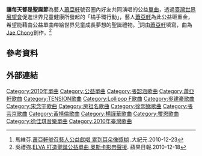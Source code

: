 {{Infobox Single 
| Name = 讓每天都是聖誕節
| Cover = 
| Artist = [[張韶涵|張韶涵]]、[[徐佳琪|徐佳琪]]、[[蕭亞軒|蕭亞軒]]、[[TENSION|Tension]]、[[Lollipop_F|Lollipop F]]、[[吳建豪|吳建豪]]、[[宋念宇|宋念宇]]、[[房祖名|房祖名]]、[[徐熙娣|徐熙娣]]、[[張芸京|張芸京]]、[[黃靖倫|黃靖倫]]、[[楊謹華|楊謹華]]、[[璽恩|璽恩]]。
| Released = 2010年<ref>{{youtube|5pTRrFbuIj4|MV讓每天都是聖誕節～ 2010公益聖誕單曲}}.Joego Tung .2010-12-17</ref>
| Recorded = 
| Genre = [[國語流行|國語流行]]
| Length = 4分00秒
| Label = 
| Producer = 
| Misc =
}}

'''讓每天都是聖誕節'''為藝人[[蕭亞軒|蕭亞軒]]號召圈內好友共同演唱的公益[[單曲|單曲]]，透過[[臺灣世界展望會|臺灣世界展望會]]促進世界兒童健康所發起的「橘手環行動」，藝人[[蕭亞軒|蕭亞軒]]為此公益砸重金，希望能藉由公益單曲帶給世界兒童成長夢想的聖誕禮物。<ref>馬維芬.[http://www.epochtimes.com/b5/10/12/24/n3122565.htm 蕭亞軒號召藝人公益獻唱 累到耳朵像漿糊] {{Wayback|url=http://www.epochtimes.com/b5/10/12/24/n3122565.htm |date=20130513172934 }}.大紀元.2010-12-23</ref>詞由[[蕭亞軒|蕭亞軒]]填寫，曲為[[Jae_Chong|Jae Chong]]創作。<ref>吳禮強.[https://tw.entertainment.appledaily.com/daily/20101218/33045207/ ELVA 打造聖誕公益單曲 奧斯卡影帝聲援]. 蘋果日報.2010-12-18</ref>

==參考資料==
<references />

==外部連結==
{{youtube|MSG2YX-cMY8|讓每天都是聖誕節公益錄音-張韶涵}}

[[Category:2010年單曲|Category:2010年單曲]]
[[Category:公益單曲|Category:公益單曲]]
[[Category:張韶涵歌曲|Category:張韶涵歌曲]]
[[Category:蕭亞軒歌曲|Category:蕭亞軒歌曲]]
[[Category:TENSION歌曲|Category:TENSION歌曲]]
[[Category:Lollipop_F歌曲|Category:Lollipop F歌曲]]
[[Category:吳建豪歌曲|Category:吳建豪歌曲]]
[[Category:宋念宇歌曲|Category:宋念宇歌曲]]
[[Category:房祖名歌曲|Category:房祖名歌曲]]
[[Category:徐熙娣歌曲|Category:徐熙娣歌曲]]
[[Category:張芸京歌曲|Category:張芸京歌曲]]
[[Category:黃靖倫歌曲|Category:黃靖倫歌曲]]
[[Category:楊謹華歌曲|Category:楊謹華歌曲]]
[[Category:璽恩歌曲|Category:璽恩歌曲]]
[[Category:徐佳琪音樂單曲|Category:徐佳琪音樂單曲]]
[[Category:2010年臺灣歌曲|Category:2010年臺灣歌曲]]